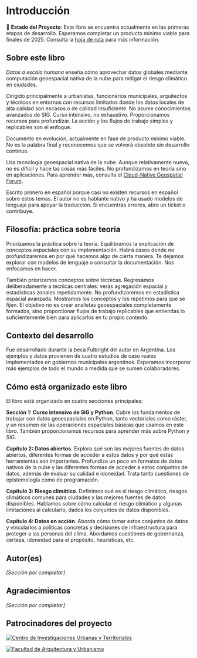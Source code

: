 # Introducción {.unnumbered}

🚧 **Estado del Proyecto**: Este libro se encuentra actualmente en las primeras etapas de desarrollo. Esperamos completar un producto mínimo viable para finales de 2025. Consulta la [hoja de ruta](/project/ROADMAP.md) para más información.

## Sobre este libro

_Datos a escala humana_ enseña cómo aprovechar datos globales mediante computación geoespacial nativa de la nube para mitigar el riesgo climático en ciudades.

Dirigido principalmente a urbanistas, funcionarios municipales, arquitectos y técnicos en entornos con recursos limitados donde los datos locales de alta calidad son escasos o de calidad insuficiente. No asume conocimientos avanzados de SIG. Curso intensivo, no exhaustivo. Proporcionamos recursos para profundizar. La acción y los flujos de trabajo simples y replicables son el enfoque.

Documento en evolución, actualmente en fase de producto mínimo viable. No es la palabra final y reconocemos que se volverá obsoleto sin desarrollo continuo.

Usa tecnología geoespacial nativa de la nube. Aunque relativamente nueva, no es difícil y hace las cosas más fáciles. No profundizamos en teoría sino en aplicaciones. Para aprender más, consulta el [Cloud-Native Geospatial Forum](https://cloudnativegeo.org/).

Escrito primero en español porque casi no existen recursos en español sobre estos temas. El autor no es hablante nativo y ha usado modelos de lenguaje para apoyar la traducción. Si encuentras errores, abre un ticket o contribuye.

## Filosofía: práctica sobre teoría

Priorizamos la práctica sobre la teoría. Equilibramos la explicación de conceptos espaciales con su implementación. Habrá casos donde no profundizaremos en por qué hacemos algo de cierta manera. Te dejamos explorar con modelos de lenguaje o consultar la documentación. Nos enfocamos en hacer.

También priorizamos conceptos sobre técnicas. Regresamos deliberadamente a técnicas centrales: verás agregación espacial y estadísticas zonales repetidamente. No profundizaremos en estadística espacial avanzada. Mostramos los conceptos y los repetimos para que se fijen. El objetivo no es crear analistas geoespaciales completamente formados, sino proporcionar flujos de trabajo replicables que entiendas lo suficientemente bien para aplicarlos en tu propio contexto.

## Contexto del desarrollo

Fue desarrollado durante la beca Fulbright del autor en Argentina. Los ejemplos y datos provienen de cuatro estudios de caso reales implementados en gobiernos municipales argentinos. Esperamos incorporar más ejemplos de todo el mundo a medida que se sumen colaboradores.

## Cómo está organizado este libro

El libro está organizado en cuatro secciones principales:

**Sección 1: Curso intensivo de SIG y Python**. Cubre los fundamentos de trabajar con datos geoespaciales en Python, tanto vectoriales como ráster, y un resumen de las operaciones espaciales básicas que usamos en este libro. También proporcionamos recursos para aprender más sobre Python y SIG.

**Capítulo 2: Datos abiertos**. Explora qué son las mejores fuentes de datos abiertos, diferentes formas de acceder a estos datos y por qué estas herramientas son importantes. Profundiza un poco en formatos de datos nativos de la nube y las diferentes formas de acceder a estos conjuntos de datos, además de evaluar su calidad e idoneidad. Trata tanto cuestiones de epistemología como de programación.

**Capítulo 3: Riesgo climático**. Definimos qué es el riesgo climático, riesgos climáticos comunes para ciudades y las mejores fuentes de datos disponibles. Hablamos sobre cómo calcular el riesgo climático y algunas limitaciones al calcularlo, dados los conjuntos de datos disponibles.

**Capítulo 4: Datos en acción**. Aborda cómo tomar estos conjuntos de datos y vincularlos a políticas concretas y decisiones de infraestructura para proteger a las personas del clima. Abordamos cuestiones de gobernanza, certeza, idoneidad para el propósito, heurísticas, etc.


## Autor(es)

*[Sección por completar]*

## Agradecimientos

*[Sección por completar]*

## Patrocinadores del proyecto

[![Centro de Investigaciones Urbanas y Territoriales](public/ciut-logo.png)](https://ciut.fau.unlp.edu.ar/)

[![Facultad de Arquitectura y Urbanismo](public/fau-logo.png)](https://www.fau.unlp.edu.ar/)

